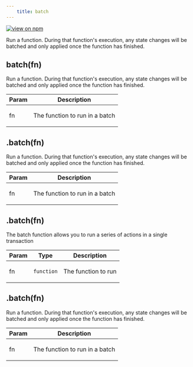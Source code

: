 ```yaml
--- 
	title: batch 
--- 
```


[![view on npm](http://img.shields.io/npm/v/@plexusjs/core.svg)](https://www.npmjs.org/package/@plexusjs/core)

Run a function. During that function's execution, any state changes will be batched and only applied once the function has finished.

<a name="batch"></a>

## batch(fn)
<p>Run a function. During that function's execution, any state changes will be batched and only applied once the function has finished.</p>


| Param | Description |
| --- | --- |
| fn | <p>The function to run in a batch</p> |

<a name="PlexusActionHelpers+batch"></a>

## .batch(fn)
<p>Run a function. During that function's execution, any state changes will be batched and only applied once the function has finished.</p>


| Param | Description |
| --- | --- |
| fn | <p>The function to run in a batch</p> |

<a name="RuntimeInstance+batch"></a>

## .batch(fn)
<p>The batch function allows you to run a series of actions in a single transaction</p>


| Param | Type | Description |
| --- | --- | --- |
| fn | <code>function</code> | <p>The function to run</p> |

<a name="Scope+batch"></a>

## .batch(fn)
<p>Run a function. During that function's execution, any state changes will be batched and only applied once the function has finished.</p>


| Param | Description |
| --- | --- |
| fn | <p>The function to run in a batch</p> |

